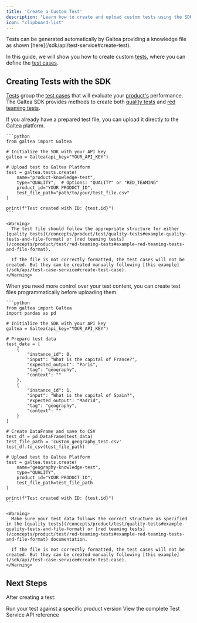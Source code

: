```yaml
---
title: 'Create a Custom Test'
description: "Learn how to create and upload custom tests using the SDK"
icon: "clipboard-list"
---
```


<Info>
  Tests can be generated automatically by Galtea providing a knowledge file as shown [here](/sdk/api/test-service#create-test).

  In this guide, we will show you how to create custom [tests](/concepts/product/test), where you can define the [test cases](/concepts/product/test/case).
</Info>

## Creating Tests with the SDK

[Tests](/concepts/product/test) group the [test cases](/concepts/product/test/case) that will evaluate your [product's](/concepts/product) performance. The Galtea SDK provides methods to create both [quality tests](/concepts/product/test/quality-tests) and [red teaming tests](/concepts/product/test/red-teaming-tests).

<Tabs>
  <Tab title="Upload Existing Test File">
    If you already have a prepared test file, you can upload it directly to the Galtea platform.

    ```python
    from galtea import Galtea

    # Initialize the SDK with your API key
    galtea = Galtea(api_key="YOUR_API_KEY")

    # Upload test to Galtea Platform
    test = galtea.tests.create(
        name="product-knowledge-test",
        type="QUALITY",  # Options: "QUALITY" or "RED_TEAMING"
        product_id="YOUR_PRODUCT_ID",
        test_file_path="path/to/your/test_file.csv"
    )

    print(f"Test created with ID: {test.id}")
    ```

    <Warning>
      The test file should follow the appropriate structure for either [quality tests](/concepts/product/test/quality-tests#example-quality-tests-and-file-format) or [red teaming tests](/concepts/product/test/red-teaming-tests#example-red-teaming-tests-and-file-format).
    
      If the file is not correctly formatted, the test cases will not be created. But they can be created manually following [this example](/sdk/api/test-case-service#create-test-case).
    </Warning>
  </Tab>

  <Tab title="Create Test From Scratch">
    When you need more control over your test content, you can create test files programmatically before uploading them.

    ```python
    from galtea import Galtea
    import pandas as pd

    # Initialize the SDK with your API key
    galtea = Galtea(api_key="YOUR_API_KEY")

    # Prepare test data
    test_data = [
        {
            "instance_id": 0,
            "input": "What is the capital of France?", 
            "expected_output": "Paris",
            "tag": "geography",
            "context": ""
        },
        {
            "instance_id": 1,
            "input": "What is the capital of Spain?", 
            "expected_output": "Madrid",
            "tag": "geography",
            "context": ""
        }
    ]

    # Create DataFrame and save to CSV
    test_df = pd.DataFrame(test_data)
    test_file_path = 'custom_geography_test.csv'
    test_df.to_csv(test_file_path)

    # Upload test to Galtea Platform
    test = galtea.tests.create(
        name="geography-knowledge-test",
        type="QUALITY",
        product_id="YOUR_PRODUCT_ID",
        test_file_path=test_file_path
    )

    print(f"Test created with ID: {test.id}")
    ```

    <Warning>
      Make sure your test data follows the correct structure as specified in the [quality tests](/concepts/product/test/quality-tests#example-quality-tests-and-file-format) or [red teaming tests](/concepts/product/test/red-teaming-tests#example-red-teaming-tests-and-file-format) documentation.
      
      If the file is not correctly formatted, the test cases will not be created. But they can be created manually following [this example](/sdk/api/test-case-service#create-test-case).
    </Warning>
  </Tab>
</Tabs>

## Next Steps

After creating a test:

<CardGroup cols={2}>
  <Card title="Create an Evaluation" icon="badge-check" href="/sdk/examples/create-evaluation">
    Run your test against a specific product version
  </Card>
  <Card title="API Reference" icon="code" href="/sdk/api/test-service">
    View the complete Test Service API reference
  </Card>
</CardGroup>
